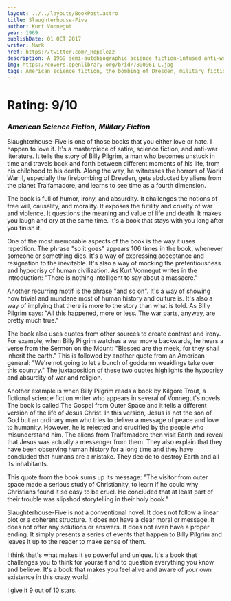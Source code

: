 ```yaml
---
layout: ../../layouts/BookPost.astro
title: Slaughterhouse-Five
author: Kurt Vonnegut
year: 1969
publishDate: 01 OCT 2017
writer: Mark
href: https://twitter.com/_Hopelezz
description: A 1969 semi-autobiographic science fiction-infused anti-war novel by Kurt Vonnegut.
img: https://covers.openlibrary.org/b/id/7890961-L.jpg
tags: American science fiction, the bombing of Dresden, military fiction, war stories, World War II, World War, 1939-1945, literature and the war, war, free will and determinism, literary fiction, Fiction, Animals, Boats and boating, Juvenile fiction, Domestic animals, American fiction (fictional works by one author), Large type books, Fiction, General, Fiction, war & military, World war, 1939-1945, fiction, Classic Literature, Drama, Accessible book, Protected DAISY, library, Vonnegut, Kurt, 1922-2007, American literature, history and criticism, Destruction and pillage, Literature, American literature
---
```


# Rating: 9/10
### _American Science Fiction, Military Fiction_


Slaughterhouse-Five is one of those books that you either love or hate. I happen to love it. It's a masterpiece of satire, science fiction, and anti-war literature. It tells the story of Billy Pilgrim, a man who becomes unstuck in time and travels back and forth between different moments of his life, from his childhood to his death. Along the way, he witnesses the horrors of World War II, especially the firebombing of Dresden, gets abducted by aliens from the planet Tralfamadore, and learns to see time as a fourth dimension.

The book is full of humor, irony, and absurdity. It challenges the notions of free will, causality, and morality. It exposes the futility and cruelty of war and violence. It questions the meaning and value of life and death. It makes you laugh and cry at the same time. It's a book that stays with you long after you finish it.

One of the most memorable aspects of the book is the way it uses repetition. The phrase "so it goes" appears 106 times in the book, whenever someone or something dies. It's a way of expressing acceptance and resignation to the inevitable. It's also a way of mocking the pretentiousness and hypocrisy of human civilization. As Kurt Vonnegut writes in the introduction: "There is nothing intelligent to say about a massacre."

Another recurring motif is the phrase "and so on". It's a way of showing how trivial and mundane most of human history and culture is. It's also a way of implying that there is more to the story than what is told. As Billy Pilgrim says: "All this happened, more or less. The war parts, anyway, are pretty much true."

The book also uses quotes from other sources to create contrast and irony. For example, when Billy Pilgrim watches a war movie backwards, he hears a verse from the Sermon on the Mount: "Blessed are the meek, for they shall inherit the earth." This is followed by another quote from an American general: "We're not going to let a bunch of goddamn weaklings take over this country." The juxtaposition of these two quotes highlights the hypocrisy and absurdity of war and religion.

Another example is when Billy Pilgrim reads a book by Kilgore Trout, a fictional science fiction writer who appears in several of Vonnegut's novels. The book is called The Gospel from Outer Space and it tells a different version of the life of Jesus Christ. In this version, Jesus is not the son of God but an ordinary man who tries to deliver a message of peace and love to humanity. However, he is rejected and crucified by the people who misunderstand him. The aliens from Tralfamadore then visit Earth and reveal that Jesus was actually a messenger from them. They also explain that they have been observing human history for a long time and they have concluded that humans are a mistake. They decide to destroy Earth and all its inhabitants.

This quote from the book sums up its message: "The visitor from outer space made a serious study of Christianity, to learn if he could why Christians found it so easy to be cruel. He concluded that at least part of their trouble was slipshod storytelling in their holy book."

Slaughterhouse-Five is not a conventional novel. It does not follow a linear plot or a coherent structure. It does not have a clear moral or message. It does not offer any solutions or answers. It does not even have a proper ending. It simply presents a series of events that happen to Billy Pilgrim and leaves it up to the reader to make sense of them.

I think that's what makes it so powerful and unique. It's a book that challenges you to think for yourself and to question everything you know and believe. It's a book that makes you feel alive and aware of your own existence in this crazy world.

I give it 9 out of 10 stars.
